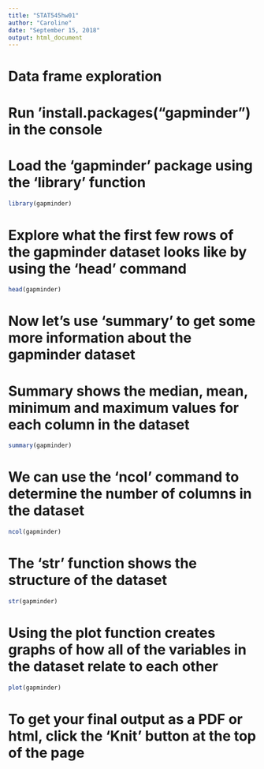 ```yaml
---
title: "STAT545hw01"
author: "Caroline"
date: "September 15, 2018"
output: html_document
---
```


# Data frame exploration

# Run 'install.packages("gapminder") in the console
# Load the 'gapminder' package using the 'library' function
```r
library(gapminder)
```

# Explore what the first few rows of the gapminder dataset looks like by using the 'head' command
```r
head(gapminder)
```
# Now let's use 'summary' to get some more information about the gapminder dataset
# Summary shows the median, mean, minimum and maximum values for each column in the dataset
```r
summary(gapminder)
```
# We can use the 'ncol' command to determine the number of columns in the dataset
```r
ncol(gapminder)
```
# The 'str' function shows the structure of the dataset
```r
str(gapminder)
```
# Using the plot function creates graphs of how all of the variables in the dataset relate to each other
```r
plot(gapminder)
```
# To get your final output as a PDF or html, click the 'Knit' button at the top of the page
